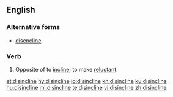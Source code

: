 ==English==

===Alternative forms===
* [[disencline]] {{qualifier|obsolete|rare}}

===Verb===
{{en-verb|disinclin}}

# Opposite of to [[incline]]; to make [[reluctant]].

[[et:disincline]]
[[hy:disincline]]
[[io:disincline]]
[[kn:disincline]]
[[ku:disincline]]
[[hu:disincline]]
[[ml:disincline]]
[[te:disincline]]
[[vi:disincline]]
[[zh:disincline]]
